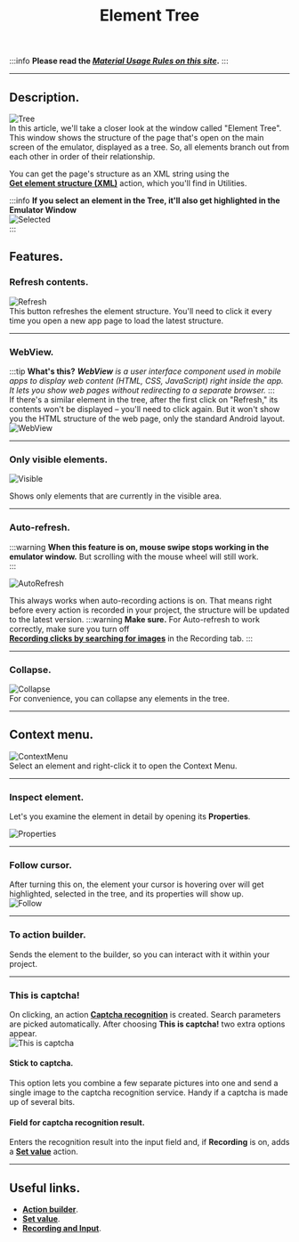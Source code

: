 ﻿---
sidebar_position: 2
title: Element Tree
description: Window showing page structure
---
:::info **Please read the [*Material Usage Rules on this site*](../../Disclaimer).**
:::
_______________________________________________  
## Description.

![Tree](./assets/ElementTree/ElementTree_pic1.png)  
In this article, we'll take a closer look at the window called "Element Tree". This window shows the structure of the page that's open on the main screen of the emulator, displayed as a tree. So, all elements branch out from each other in order of their relationship.

You can get the page's structure as an XML string using the  
[**Get element structure (XML)**](../../Android/ProLite/Utilities#получить-структуру-элементов-xml) action, which you'll find in Utilities.

:::info **If you select an element in the Tree, it'll also get highlighted in the Emulator Window**  
![Selected](./assets/ElementTree/ElementTree_pic2.png)  
:::

## Features.  
### Refresh contents.  
![Refresh](./assets/ElementTree/ElementTree_pic3.png)   
This button refreshes the element structure. You'll need to click it every time you open a new app page to load the latest structure.  
_______________________________________________ 
### WebView.
:::tip **What's this?**
***WebView** is a user interface component used in mobile apps to display web content (HTML, CSS, JavaScript) right inside the app. It lets you show web pages without redirecting to a separate browser.*
:::     
If there's a similar element in the tree, after the first click on "Refresh," its contents won't be displayed – you'll need to click again. But it won't show you the HTML structure of the web page, only the standard Android layout.   
![WebView](./assets/ElementTree/ElementTree_pic4.png)
_______________________________________________ 
### Only visible elements.  
![Visible](./assets/ElementTree/ElementTree_pic5.png)  

Shows only elements that are currently in the visible area.  
_______________________________________________   
### Auto-refresh.  
:::warning **When this feature is on, mouse swipe stops working in the emulator window.** 
But scrolling with the mouse wheel will still work.  
:::   

![AutoRefresh](./assets/ElementTree/ElementTree_pic6.png)  

This always works when auto-recording actions is on. That means right before every action is recorded in your project, the structure will be updated to the latest version.
:::warning **Make sure.**
For Auto-refresh to work correctly, make sure you turn off  
[**Recording clicks by searching for images**](../../Settings/Record_and_InputMethods#запись-нажатий-через-поиск-по-картинкам) in the Recording tab.
:::   
_______________________________________________  
### Collapse.  
![Collapse](./assets/ElementTree/ElementTree_pic7.gif)  
For convenience, you can collapse any elements in the tree.  
_______________________________________________  
## Context menu.  
![ContextMenu](./assets/ElementTree/ElementTree_pic8.png)   
Select an element and right-click it to open the Context Menu.
_______________________________________________    
### Inspect element.  
Let's you examine the element in detail by opening its **Properties**.  

![Properties](./assets/ElementTree/ElementTree_pic9.png)  
_______________________________________________    
### Follow cursor.  
After turning this on, the element your cursor is hovering over will get highlighted, selected in the tree, and its properties will show up.  
![Follow](./assets/ElementTree/ElementTree_pic10.gif)  
_______________________________________________  
### To action builder.  
Sends the element to the builder, so you can interact with it within your project.  
_______________________________________________   
### This is captcha!   
On clicking, an action [**Captcha recognition**](../../Android/ProLite/CaptchaSolving) is created. Search parameters are picked automatically. After choosing **This is captcha!** two extra options appear.  
![This is captcha](./assets/ElementTree/ElementTree_pic11.png)  
#### Stick to captcha.  
This option lets you combine a few separate pictures into one and send a single image to the captcha recognition service. Handy if a captcha is made up of several bits.  
#### Field for captcha recognition result.  
Enters the recognition result into the input field and, if **Recording** is on, adds a [**Set value**](../../Android/ProLite/SetValue) action.  
_______________________________________________
## Useful links.  
- [**Action builder**](./ActionBuilder).  
- [**Set value**](../../Android/ProLite/SetValue).  
- [**Recording and Input**](../../Settings/Record_and_InputMethods).